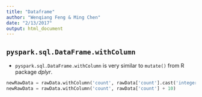 ```yaml
---
title: "Dataframe"
author: "Wenqiang Feng & Ming Chen"
date: "2/13/2017"
output: html_document
---
```


## `pyspark.sql.DataFrame.withColumn`

* `pyspark.sql.DataFrame.withColumn` is very similar to `mutate()` from R package *dplyr*.

```python
newRawData = rawData.withColumn('count', rawData['count'].cast('integer'))
newRawData = rawData.withColumn('count', rawData['count'] + 10)
```